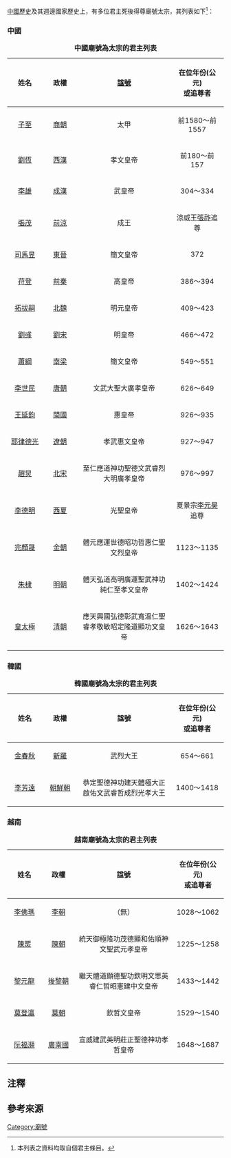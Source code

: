 {{for|中国古代官名太宗|太宗 (官名)}}[[中國歷史|中國歷史]]及其週邊國家歷史上，有多位君主死後得尊廟號太宗，其列表如下<ref>本列表之資料均取自個君主條目。</ref>：

===中國===
{|class="wikitable"
|+'''中國廟號為太宗的君主列表'''
|-
!width="120" align="center"|姓名
!width="120" align="center"|政權
!width="400" align="center"|[[諡號|諡號]]
!width="180" align="center"|在位年份(公元)<br/>或追尊者
|-align="center"
|[[太甲|子至]]
|[[商朝|商朝]]
|太甲
|前1580～前1557
|-align="center"
|[[漢文帝|劉恆]]
|[[西漢|西漢]]
|孝文皇帝
|前180～前157
|-align="center"
|[[李雄_(十六國)|李雄]]
|[[成漢|成漢]]
|武皇帝
|304～334
|-align="center"
|[[張茂|張茂]]
|[[前涼|前涼]]
|成王
|涼威王[[張祚|張祚]]追尊
|-align="center"
|[[晉簡文帝|司馬昱]]
|[[東晉|東晉]]
|簡文皇帝
|372
|-align="center"
|[[苻登|苻登]]
|[[前秦|前秦]]
|高皇帝
|386～394
|-align="center"
|[[魏明元帝|拓拔嗣]]
|[[北魏|北魏]]
|明元皇帝
|409～423
|-align="center"
|[[宋明帝|劉彧]]
|[[劉宋|劉宋]]
|明皇帝
|466～472
|-align="center"
|[[梁簡文帝|蕭綱]]
|[[梁_(南朝)|南梁]]
|簡文皇帝
|549～551
|-align="center"
|[[唐太宗|李世民]]
|[[唐朝|唐朝]]
|文武大聖大廣孝皇帝{{注|原諡「文皇帝」，唐高宗[[唐高宗|李治]]加諡為「文武聖皇帝」，唐玄宗[[唐玄宗|李隆基]]加諡為「文武大聖皇帝」，後加諡為此。|注/}}
|626～649
|-align="center"
|[[王延鈞|王延鈞]]
|[[閩_(十國)|閩國]]
|惠皇帝{{注|廟號「太宗」、諡號「惠皇帝」為[[北宋|北宋]]史學家[[歐陽修|歐陽脩]]之著的《[[新五代史|新五代史]]》中所記載，一般均作廟號「惠宗」、諡號「齊肅明孝皇帝」。|注/}}
|926～935
|-align="center"
|[[遼太宗|耶律德光]]
|[[遼朝|遼朝]]
|孝武惠文皇帝
|927～947
|-align="center"
|[[宋太宗|趙炅]]
|[[北宋|北宋]]
|至仁應道神功聖德文武睿烈大明廣孝皇帝{{注|原諡「神功聖德文武皇帝」，此為宋真宗[[宋真宗|趙恆]]加諡。|注/}}
|976～997
|-align="center"
|[[李德明|李德明]]
|[[西夏|西夏]]
|光聖皇帝
|夏景宗[[夏景宗|李元昊]]追尊
|-align="center"
|[[金太宗|完顏晟]]
|[[金朝|金朝]]
|體元應運世德昭功哲惠仁聖文烈皇帝{{注|原諡「文烈皇帝」，金熙宗[[金熙宗|完顏亶]]加諡為此。|注/}}
|1123～1135
|-align="center"
|[[明成祖|朱棣]]
|[[明朝|明朝]]
|體天弘道高明廣運聖武神功純仁至孝文皇帝{{注|明世宗[[明世宗|朱厚熜]]改諡為「啟天弘道高明肇運聖武神功純仁至孝文皇帝」、廟號「成祖」。|注/}}
|1402～1424
|-align="center"
|[[皇太極|皇太極]]
|[[清朝|清朝]]
|應天興國弘德彰武寬溫仁聖睿孝敬敏昭定隆道顯功文皇帝{{注|原諡「應天興國弘德彰武寬溫仁聖睿孝文皇帝」，清聖祖[[康熙帝|玄燁]]加諡為「應天興國弘德彰武寬溫仁聖睿孝隆道顯功文皇帝」，清世宗[[雍正帝|胤禎]]加諡為「應天興國弘德彰武寬溫仁聖睿孝敬敏隆道顯功文皇帝」，此則是清高宗[[乾隆帝|弘曆]]加諡。|注/}}
|1626～1643
|}

===韓國===
{|class="wikitable"
|+'''韓國廟號為太宗的君主列表'''
|-
!width="120" align="center"|姓名
!width="120" align="center"|政權
!width="400" align="center"|諡號
!width="180" align="center"|在位年份(公元)<br/>或追尊者
|-align="center"
|[[武烈王|金春秋]]
|[[新羅|新羅]]
|武烈大王
|654～661
|-align="center"
|[[朝鮮太宗|李芳遠]]
|[[朝鮮王朝|朝鮮朝]]
|恭定聖德神功建天體極大正啟佑文武睿哲成烈光孝大王{{注|[[明朝|明朝]]賜諡「恭定王」。原諡「恭定聖德神功文武光孝大王」，朝鮮肅宗[[朝鮮肅宗|李焞]]加諡為「恭定聖德神功文武睿哲成烈光孝大王」，朝鮮高宗[[朝鮮高宗|李㷗]]加諡為此。|注/}}

|1400～1418
|}

===越南===
{|class="wikitable"
|+'''越南廟號為太宗的君主列表'''
|-
!width="120" align="center"|姓名
!width="120" align="center"|政權
!width="400" align="center"|諡號
!width="180" align="center"|在位年份(公元)<br/>或追尊者
|-align="center"
|[[李太宗|李佛瑪]]
|[[李朝_(越南)|李朝]]
|（無）
|1028～1062
|-align="center"
|[[陳煚|陳煚]]
|[[陳朝_(越南)|陳朝]]
|統天御極隆功茂德顯和佑順神文聖武元孝皇帝
|1225～1258
|-align="center"
|[[黎太宗|黎元龍]]
|[[後黎朝|後黎朝]]
|繼天體道顯德聖功欽明文思英睿仁哲昭憲建中文皇帝
|1433～1442
|-align="center"
|[[莫太宗|莫登瀛]]
|[[莫朝|莫朝]]
|欽哲文皇帝
|1529～1540
|-align="center"
|[[阮福瀕|阮福瀕]]
|[[廣南國|廣南國]]
|宣威建武英明莊正聖德神功孝哲皇帝{{注|原追諡「大元帥總國政功高德厚勇哲王」，[[阮福闊|阮福闊]]改為「宣威建武英明莊正聖德神功孝哲王」、廟號「毅祖」，阮世祖[[阮福映|阮福映]]建立[[阮朝|阮朝]]後又加諡為此。|注/}}
|1648～1687
|}

==注釋==
{{ReflistH|2}}
{{NoteFoot}}
{{ReflistF}}
==參考來源==
{{reflist}}

[[Category:廟號|Category:廟號]]